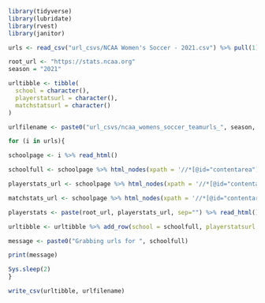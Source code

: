 ```r
library(tidyverse)
library(lubridate)
library(rvest)
library(janitor)
```

```r
urls <- read_csv("url_csvs/NCAA Women's Soccer - 2021.csv") %>% pull(1)
```

```r
root_url <- "https://stats.ncaa.org"
season = "2021"

urltibble <- tibble(
  school = character(),
  playerstatsurl = character(),
  matchstatsurl = character()
)

urlfilename <- paste0("url_csvs/ncaa_womens_soccer_teamurls_", season, ".csv")
```

```r
for (i in urls){

schoolpage <- i %>% read_html()

schoolfull <- schoolpage %>% html_nodes(xpath = '//*[@id="contentarea"]/fieldset[1]/legend/a[1]') %>% html_text()

playerstats_url <- schoolpage %>% html_nodes(xpath = '//*[@id="contentarea"]/a[2]') %>% html_attr('href')

matchstats_url <- schoolpage %>% html_nodes(xpath = '//*[@id="contentarea"]/a[3]') %>% html_attr('href')

playerstats <- paste(root_url, playerstats_url, sep="") %>% read_html() %>% html_nodes(xpath = '//*[@id="stat_grid"]') %>% html_table()

urltibble <- urltibble %>% add_row(school = schoolfull, playerstatsurl = paste0(root_url, playerstats_url), matchstatsurl = paste0(root_url, matchstats_url))

message <- paste0("Grabbing urls for ", schoolfull)

print(message)

Sys.sleep(2)
}
```

```r
write_csv(urltibble, urlfilename)
```


